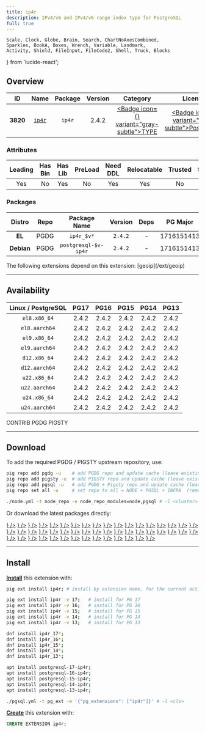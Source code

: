 ```yaml
---
title: ip4r
description: IPv4/v6 and IPv4/v6 range index type for PostgreSQL
full: true
---
```


    Scale, Clock, Globe, Brain, Search, ChartNoAxesCombined,
    Sparkles, BookA, Boxes, Wrench, Variable, Landmark,
    Activity, Shield, FileInput, FileCode2, Shell, Truck, Blocks
} from 'lucide-react';

## Overview

| <TooltipIconButton tooltip="Extension unique identifier" side="top">ID</TooltipIconButton> | <TooltipIconButton tooltip="Extension name" side="top">Name</TooltipIconButton> | <TooltipIconButton tooltip="Package name for installation" side="top">Package</TooltipIconButton> | <TooltipIconButton tooltip="Latest available extension version" side="top">Version</TooltipIconButton> | <TooltipIconButton tooltip="Extension category" side="top">Category</TooltipIconButton> | <TooltipIconButton tooltip="Open source license" side="top">License</TooltipIconButton> | <TooltipIconButton tooltip="Programming language" side="top">Lang</TooltipIconButton> |
|:--------:|:--------:|:----------:|:--------------:|:---------------------------------------:|:------------------------------------------------------:|:----:|
| **3820** | [`ip4r`](https://github.com/RhodiumToad/ip4r) | `ip4r` | 2.4.2 | <a href="/ext/type" className="no-underline"><Badge icon={<Boxes />} variant="gray-subtle">TYPE</Badge></a> | <a href="/ext/list/license#postgresql" className="no-underline"><Badge icon={<Scale />} variant="blue-subtle">PostgreSQL</Badge></a> | <a href="/ext/list/lang#c"><Badge icon={<FileCode2 />} variant="blue-subtle">C</Badge></a> |

### Attributes

| <TooltipIconButton tooltip="The Primary Leading extension in the Package" side="top">Leading</TooltipIconButton> | <TooltipIconButton tooltip="Contains binary utils" side="top">Has Bin</TooltipIconButton> | <TooltipIconButton tooltip="Contains .so shared library files" side="top">Has Lib</TooltipIconButton> | <TooltipIconButton tooltip="Requires preloading via shared_preload_libraries" side="top">PreLoad</TooltipIconButton> | <TooltipIconButton tooltip="Requires CREATE EXTENSION DDL command" side="top">Need DDL</TooltipIconButton> | <TooltipIconButton tooltip="Can be installed in any schema" side="top">Relocatable</TooltipIconButton> | <TooltipIconButton tooltip="Can be created by non-superuser" side="top">Trusted</TooltipIconButton> | <TooltipIconButton tooltip="Schemas used by this extension" side="top">Schemas</TooltipIconButton> |
|:-------:|:-------:|:-------:|:-------:|:--------:|:-----------:|:-------:|:-------:|
| Yes | No | Yes | No | Yes | Yes | No | - |

### Packages

| <TooltipIconButton tooltip="Linux distribution family, EL or Debian" side="top">Distro</TooltipIconButton> | <TooltipIconButton tooltip="Package repository" side="top">Repo</TooltipIconButton> | <TooltipIconButton tooltip="The RPM/DEB Package Name Pattern (replace $v with real pg major)" side="top">Package Name</TooltipIconButton> | <TooltipIconButton tooltip="Latest package version" side="top">Version</TooltipIconButton> | <TooltipIconButton tooltip="RPM/DEB Package dependencies" side="top">Deps</TooltipIconButton> | <TooltipIconButton tooltip="Available in these PostgreSQL Major Versions" side="top">PG Major</TooltipIconButton> |
|:----------:|:--------:|:------------------------:|:-----------:|:------------:|:------------------:|
|   **EL**   | <Badge variant="blue-subtle"><span className="font-bold">PGDG</span></Badge> | `ip4r_$v*` | `2.4.2` | - | <Badge variant="green-subtle">17</Badge><Badge variant="green-subtle">16</Badge><Badge variant="green-subtle">15</Badge><Badge variant="green-subtle">14</Badge><Badge variant="green-subtle">13</Badge> |
| **Debian** | <Badge variant="blue-subtle"><span className="font-bold">PGDG</span></Badge> | `postgresql-$v-ip4r` | `2.4.2` | - | <Badge variant="green-subtle">17</Badge><Badge variant="green-subtle">16</Badge><Badge variant="green-subtle">15</Badge><Badge variant="green-subtle">14</Badge><Badge variant="green-subtle">13</Badge> |


<Callout title="Dependent Extensions" type="info">
    The following extensions depend on this extension: [geoip](/ext/geoip)
</Callout>


------

## Availability

| <TooltipIconButton tooltip="Linux Distro Arch / PostgreSQL Major Version" side="top">Linux / PostgreSQL </TooltipIconButton> | **PG17** | **PG16** | **PG15** | **PG14** | **PG13** |
|:-----:|:-----:|:-----:|:-----:|:-----:|:-----:|
| `el8.x86_64` | <Badge variant="blue-subtle">2.4.2</Badge> | <Badge variant="blue-subtle">2.4.2</Badge> | <Badge variant="blue-subtle">2.4.2</Badge> | <Badge variant="blue-subtle">2.4.2</Badge> | <Badge variant="blue-subtle">2.4.2</Badge> |
| `el8.aarch64` | <Badge variant="blue-subtle">2.4.2</Badge> | <Badge variant="blue-subtle">2.4.2</Badge> | <Badge variant="blue-subtle">2.4.2</Badge> | <Badge variant="blue-subtle">2.4.2</Badge> | <Badge variant="blue-subtle">2.4.2</Badge> |
| `el9.x86_64` | <Badge variant="blue-subtle">2.4.2</Badge> | <Badge variant="blue-subtle">2.4.2</Badge> | <Badge variant="blue-subtle">2.4.2</Badge> | <Badge variant="blue-subtle">2.4.2</Badge> | <Badge variant="blue-subtle">2.4.2</Badge> |
| `el9.aarch64` | <Badge variant="blue-subtle">2.4.2</Badge> | <Badge variant="blue-subtle">2.4.2</Badge> | <Badge variant="blue-subtle">2.4.2</Badge> | <Badge variant="blue-subtle">2.4.2</Badge> | <Badge variant="blue-subtle">2.4.2</Badge> |
| `d12.x86_64` | <Badge variant="blue-subtle">2.4.2</Badge> | <Badge variant="blue-subtle">2.4.2</Badge> | <Badge variant="blue-subtle">2.4.2</Badge> | <Badge variant="blue-subtle">2.4.2</Badge> | <Badge variant="blue-subtle">2.4.2</Badge> |
| `d12.aarch64` | <Badge variant="blue-subtle">2.4.2</Badge> | <Badge variant="blue-subtle">2.4.2</Badge> | <Badge variant="blue-subtle">2.4.2</Badge> | <Badge variant="blue-subtle">2.4.2</Badge> | <Badge variant="blue-subtle">2.4.2</Badge> |
| `u22.x86_64` | <Badge variant="blue-subtle">2.4.2</Badge> | <Badge variant="blue-subtle">2.4.2</Badge> | <Badge variant="blue-subtle">2.4.2</Badge> | <Badge variant="blue-subtle">2.4.2</Badge> | <Badge variant="blue-subtle">2.4.2</Badge> |
| `u22.aarch64` | <Badge variant="blue-subtle">2.4.2</Badge> | <Badge variant="blue-subtle">2.4.2</Badge> | <Badge variant="blue-subtle">2.4.2</Badge> | <Badge variant="blue-subtle">2.4.2</Badge> | <Badge variant="blue-subtle">2.4.2</Badge> |
| `u24.x86_64` | <Badge variant="blue-subtle">2.4.2</Badge> | <Badge variant="blue-subtle">2.4.2</Badge> | <Badge variant="blue-subtle">2.4.2</Badge> | <Badge variant="blue-subtle">2.4.2</Badge> | <Badge variant="blue-subtle">2.4.2</Badge> |
| `u24.aarch64` | <Badge variant="blue-subtle">2.4.2</Badge> | <Badge variant="blue-subtle">2.4.2</Badge> | <Badge variant="blue-subtle">2.4.2</Badge> | <Badge variant="blue-subtle">2.4.2</Badge> | <Badge variant="blue-subtle">2.4.2</Badge> |

<Badge variant="green-subtle"><span className="font-black">CONTRIB</span></Badge> <Badge variant="blue-subtle"><span className="font-black">PGDG</span></Badge> <Badge variant="amber-subtle"><span className="font-black">PIGSTY</span></Badge>

------

## Download

To add the required PGDG / PIGSTY upstream repository, use:

```bash tab="pig"
pig repo add pgdg -u    # add PGDG repo and update cache (leave existing repos)
pig repo add pigsty -u  # add PIGSTY repo and update cache (leave existing repos)
pig repo add pgsql -u   # add PGDG + Pigsty repo and update cache (leave existing repos)
pig repo set all -u     # set repo to all = NODE + PGSQL + INFRA  (remove existing repos)
```
```bash tab="pigsty"
./node.yml -t node_repo -e node_repo_modules=node,pgsql # -l <cluster>
```

Or download the latest packages directly:

<Files>
    <Folder name="el8.x86_64">
        <a href="https://download.postgresql.org/pub/repos/yum/17/redhat/rhel-8-x86_64/ip4r_17-2.4.2-2PGDG.rhel8.x86_64.rpm"><File name="ip4r_17-2.4.2-2PGDG.rhel8.x86_64.rpm" icon={<Package className="text-emerald-500" />} /></a>
        <a href="https://download.postgresql.org/pub/repos/yum/16/redhat/rhel-8-x86_64/ip4r_16-2.4.2-1PGDG.rhel8.x86_64.rpm"><File name="ip4r_16-2.4.2-1PGDG.rhel8.x86_64.rpm" icon={<Package className="text-emerald-500" />} /></a>
        <a href="https://download.postgresql.org/pub/repos/yum/15/redhat/rhel-8-x86_64/ip4r_15-2.4.2-1PGDG.rhel8.x86_64.rpm"><File name="ip4r_15-2.4.2-1PGDG.rhel8.x86_64.rpm" icon={<Package className="text-emerald-500" />} /></a>
        <a href="https://download.postgresql.org/pub/repos/yum/14/redhat/rhel-8-x86_64/ip4r_14-2.4.2-1PGDG.rhel8.x86_64.rpm"><File name="ip4r_14-2.4.2-1PGDG.rhel8.x86_64.rpm" icon={<Package className="text-emerald-500" />} /></a>
        <a href="https://download.postgresql.org/pub/repos/yum/13/redhat/rhel-8-x86_64/ip4r_13-2.4.2-1PGDG.rhel8.x86_64.rpm"><File name="ip4r_13-2.4.2-1PGDG.rhel8.x86_64.rpm" icon={<Package className="text-emerald-500" />} /></a>
    </Folder>
    <Folder name="el8.aarch64">
        <a href="https://download.postgresql.org/pub/repos/yum/17/redhat/rhel-8-aarch64/ip4r_17-2.4.2-2PGDG.rhel8.aarch64.rpm"><File name="ip4r_17-2.4.2-2PGDG.rhel8.aarch64.rpm" icon={<Package className="text-orange-500" />} /></a>
        <a href="https://download.postgresql.org/pub/repos/yum/16/redhat/rhel-8-aarch64/ip4r_16-2.4.2-1PGDG.rhel8.aarch64.rpm"><File name="ip4r_16-2.4.2-1PGDG.rhel8.aarch64.rpm" icon={<Package className="text-orange-500" />} /></a>
        <a href="https://download.postgresql.org/pub/repos/yum/15/redhat/rhel-8-aarch64/ip4r_15-2.4.2-1PGDG.rhel8.aarch64.rpm"><File name="ip4r_15-2.4.2-1PGDG.rhel8.aarch64.rpm" icon={<Package className="text-orange-500" />} /></a>
        <a href="https://download.postgresql.org/pub/repos/yum/14/redhat/rhel-8-aarch64/ip4r_14-2.4.2-1PGDG.rhel8.aarch64.rpm"><File name="ip4r_14-2.4.2-1PGDG.rhel8.aarch64.rpm" icon={<Package className="text-orange-500" />} /></a>
        <a href="https://download.postgresql.org/pub/repos/yum/13/redhat/rhel-8-aarch64/ip4r_13-2.4.2-1PGDG.rhel8.aarch64.rpm"><File name="ip4r_13-2.4.2-1PGDG.rhel8.aarch64.rpm" icon={<Package className="text-orange-500" />} /></a>
    </Folder>
    <Folder name="el9.x86_64">
        <a href="https://download.postgresql.org/pub/repos/yum/17/redhat/rhel-9-x86_64/ip4r_17-2.4.2-2PGDG.rhel9.x86_64.rpm"><File name="ip4r_17-2.4.2-2PGDG.rhel9.x86_64.rpm" icon={<Package className="text-emerald-500" />} /></a>
        <a href="https://download.postgresql.org/pub/repos/yum/16/redhat/rhel-9-x86_64/ip4r_16-2.4.2-1PGDG.rhel9.x86_64.rpm"><File name="ip4r_16-2.4.2-1PGDG.rhel9.x86_64.rpm" icon={<Package className="text-emerald-500" />} /></a>
        <a href="https://download.postgresql.org/pub/repos/yum/15/redhat/rhel-9-x86_64/ip4r_15-2.4.2-1PGDG.rhel9.x86_64.rpm"><File name="ip4r_15-2.4.2-1PGDG.rhel9.x86_64.rpm" icon={<Package className="text-emerald-500" />} /></a>
        <a href="https://download.postgresql.org/pub/repos/yum/14/redhat/rhel-9-x86_64/ip4r_14-2.4.2-1PGDG.rhel9.x86_64.rpm"><File name="ip4r_14-2.4.2-1PGDG.rhel9.x86_64.rpm" icon={<Package className="text-emerald-500" />} /></a>
        <a href="https://download.postgresql.org/pub/repos/yum/13/redhat/rhel-9-x86_64/ip4r_13-2.4.2-1PGDG.rhel9.x86_64.rpm"><File name="ip4r_13-2.4.2-1PGDG.rhel9.x86_64.rpm" icon={<Package className="text-emerald-500" />} /></a>
    </Folder>
    <Folder name="el9.aarch64">
        <a href="https://download.postgresql.org/pub/repos/yum/17/redhat/rhel-9-aarch64/ip4r_17-2.4.2-2PGDG.rhel9.aarch64.rpm"><File name="ip4r_17-2.4.2-2PGDG.rhel9.aarch64.rpm" icon={<Package className="text-orange-500" />} /></a>
        <a href="https://download.postgresql.org/pub/repos/yum/16/redhat/rhel-9-aarch64/ip4r_16-2.4.2-1PGDG.rhel9.aarch64.rpm"><File name="ip4r_16-2.4.2-1PGDG.rhel9.aarch64.rpm" icon={<Package className="text-orange-500" />} /></a>
        <a href="https://download.postgresql.org/pub/repos/yum/15/redhat/rhel-9-aarch64/ip4r_15-2.4.2-1PGDG.rhel9.aarch64.rpm"><File name="ip4r_15-2.4.2-1PGDG.rhel9.aarch64.rpm" icon={<Package className="text-orange-500" />} /></a>
        <a href="https://download.postgresql.org/pub/repos/yum/14/redhat/rhel-9-aarch64/ip4r_14-2.4.2-1PGDG.rhel9.aarch64.rpm"><File name="ip4r_14-2.4.2-1PGDG.rhel9.aarch64.rpm" icon={<Package className="text-orange-500" />} /></a>
        <a href="https://download.postgresql.org/pub/repos/yum/13/redhat/rhel-9-aarch64/ip4r_13-2.4.2-1PGDG.rhel9.aarch64.rpm"><File name="ip4r_13-2.4.2-1PGDG.rhel9.aarch64.rpm" icon={<Package className="text-orange-500" />} /></a>
    </Folder>
    <Folder name="d12.x86_64">
        <a href="https://apt.postgresql.org/pub/repos/apt/pool/main/i/ip4r/postgresql-17-ip4r_2.4.2-3.pgdg120+1_arm64.deb"><File name="postgresql-17-ip4r_2.4.2-3.pgdg120+1_arm64.deb" icon={<Box className="text-emerald-500" />} /></a>
        <a href="https://apt.postgresql.org/pub/repos/apt/pool/main/i/ip4r/postgresql-16-ip4r_2.4.2-3.pgdg120+1_arm64.deb"><File name="postgresql-16-ip4r_2.4.2-3.pgdg120+1_arm64.deb" icon={<Box className="text-emerald-500" />} /></a>
        <a href="https://apt.postgresql.org/pub/repos/apt/pool/main/i/ip4r/postgresql-15-ip4r_2.4.2-3.pgdg120+1_arm64.deb"><File name="postgresql-15-ip4r_2.4.2-3.pgdg120+1_arm64.deb" icon={<Box className="text-emerald-500" />} /></a>
        <a href="https://apt.postgresql.org/pub/repos/apt/pool/main/i/ip4r/postgresql-14-ip4r_2.4.2-3.pgdg120+1_arm64.deb"><File name="postgresql-14-ip4r_2.4.2-3.pgdg120+1_arm64.deb" icon={<Box className="text-emerald-500" />} /></a>
        <a href="https://apt.postgresql.org/pub/repos/apt/pool/main/i/ip4r/postgresql-13-ip4r_2.4.2-3.pgdg120+1_arm64.deb"><File name="postgresql-13-ip4r_2.4.2-3.pgdg120+1_arm64.deb" icon={<Box className="text-emerald-500" />} /></a>
    </Folder>
    <Folder name="d12.aarch64">
        <a href="https://apt.postgresql.org/pub/repos/apt/pool/main/i/ip4r/postgresql-17-ip4r_2.4.2-3.pgdg120+1_amd64.deb"><File name="postgresql-17-ip4r_2.4.2-3.pgdg120+1_amd64.deb" icon={<Box className="text-orange-500" />} /></a>
        <a href="https://apt.postgresql.org/pub/repos/apt/pool/main/i/ip4r/postgresql-16-ip4r_2.4.2-3.pgdg120+1_amd64.deb"><File name="postgresql-16-ip4r_2.4.2-3.pgdg120+1_amd64.deb" icon={<Box className="text-orange-500" />} /></a>
        <a href="https://apt.postgresql.org/pub/repos/apt/pool/main/i/ip4r/postgresql-15-ip4r_2.4.2-3.pgdg120+1_amd64.deb"><File name="postgresql-15-ip4r_2.4.2-3.pgdg120+1_amd64.deb" icon={<Box className="text-orange-500" />} /></a>
        <a href="https://apt.postgresql.org/pub/repos/apt/pool/main/i/ip4r/postgresql-14-ip4r_2.4.2-3.pgdg120+1_amd64.deb"><File name="postgresql-14-ip4r_2.4.2-3.pgdg120+1_amd64.deb" icon={<Box className="text-orange-500" />} /></a>
        <a href="https://apt.postgresql.org/pub/repos/apt/pool/main/i/ip4r/postgresql-13-ip4r_2.4.2-3.pgdg120+1_amd64.deb"><File name="postgresql-13-ip4r_2.4.2-3.pgdg120+1_amd64.deb" icon={<Box className="text-orange-500" />} /></a>
    </Folder>
    <Folder name="u22.x86_64">
        <a href="https://apt.postgresql.org/pub/repos/apt/pool/main/i/ip4r/postgresql-17-ip4r_2.4.2-3.pgdg22.04+1_amd64.deb"><File name="postgresql-17-ip4r_2.4.2-3.pgdg22.04+1_amd64.deb" icon={<Box className="text-emerald-500" />} /></a>
        <a href="https://apt.postgresql.org/pub/repos/apt/pool/main/i/ip4r/postgresql-16-ip4r_2.4.2-3.pgdg22.04+1_amd64.deb"><File name="postgresql-16-ip4r_2.4.2-3.pgdg22.04+1_amd64.deb" icon={<Box className="text-emerald-500" />} /></a>
        <a href="https://apt.postgresql.org/pub/repos/apt/pool/main/i/ip4r/postgresql-15-ip4r_2.4.2-3.pgdg22.04+1_amd64.deb"><File name="postgresql-15-ip4r_2.4.2-3.pgdg22.04+1_amd64.deb" icon={<Box className="text-emerald-500" />} /></a>
        <a href="https://apt.postgresql.org/pub/repos/apt/pool/main/i/ip4r/postgresql-14-ip4r_2.4.2-3.pgdg22.04+1_amd64.deb"><File name="postgresql-14-ip4r_2.4.2-3.pgdg22.04+1_amd64.deb" icon={<Box className="text-emerald-500" />} /></a>
        <a href="https://apt.postgresql.org/pub/repos/apt/pool/main/i/ip4r/postgresql-13-ip4r_2.4.2-3.pgdg22.04+1_amd64.deb"><File name="postgresql-13-ip4r_2.4.2-3.pgdg22.04+1_amd64.deb" icon={<Box className="text-emerald-500" />} /></a>
    </Folder>
    <Folder name="u22.aarch64">
        <a href="https://apt.postgresql.org/pub/repos/apt/pool/main/i/ip4r/postgresql-17-ip4r_2.4.2-3.pgdg22.04+1_arm64.deb"><File name="postgresql-17-ip4r_2.4.2-3.pgdg22.04+1_arm64.deb" icon={<Box className="text-orange-500" />} /></a>
        <a href="https://apt.postgresql.org/pub/repos/apt/pool/main/i/ip4r/postgresql-16-ip4r_2.4.2-3.pgdg22.04+1_arm64.deb"><File name="postgresql-16-ip4r_2.4.2-3.pgdg22.04+1_arm64.deb" icon={<Box className="text-orange-500" />} /></a>
        <a href="https://apt.postgresql.org/pub/repos/apt/pool/main/i/ip4r/postgresql-15-ip4r_2.4.2-3.pgdg22.04+1_arm64.deb"><File name="postgresql-15-ip4r_2.4.2-3.pgdg22.04+1_arm64.deb" icon={<Box className="text-orange-500" />} /></a>
        <a href="https://apt.postgresql.org/pub/repos/apt/pool/main/i/ip4r/postgresql-14-ip4r_2.4.2-3.pgdg22.04+1_arm64.deb"><File name="postgresql-14-ip4r_2.4.2-3.pgdg22.04+1_arm64.deb" icon={<Box className="text-orange-500" />} /></a>
        <a href="https://apt.postgresql.org/pub/repos/apt/pool/main/i/ip4r/postgresql-13-ip4r_2.4.2-3.pgdg22.04+1_arm64.deb"><File name="postgresql-13-ip4r_2.4.2-3.pgdg22.04+1_arm64.deb" icon={<Box className="text-orange-500" />} /></a>
    </Folder>
    <Folder name="u24.x86_64">
        <a href="https://apt.postgresql.org/pub/repos/apt/pool/main/i/ip4r/postgresql-17-ip4r_2.4.2-3.pgdg24.04+1_amd64.deb"><File name="postgresql-17-ip4r_2.4.2-3.pgdg24.04+1_amd64.deb" icon={<Box className="text-emerald-500" />} /></a>
        <a href="https://apt.postgresql.org/pub/repos/apt/pool/main/i/ip4r/postgresql-16-ip4r_2.4.2-3.pgdg24.04+1_amd64.deb"><File name="postgresql-16-ip4r_2.4.2-3.pgdg24.04+1_amd64.deb" icon={<Box className="text-emerald-500" />} /></a>
        <a href="https://apt.postgresql.org/pub/repos/apt/pool/main/i/ip4r/postgresql-15-ip4r_2.4.2-3.pgdg24.04+1_amd64.deb"><File name="postgresql-15-ip4r_2.4.2-3.pgdg24.04+1_amd64.deb" icon={<Box className="text-emerald-500" />} /></a>
        <a href="https://apt.postgresql.org/pub/repos/apt/pool/main/i/ip4r/postgresql-14-ip4r_2.4.2-3.pgdg24.04+1_amd64.deb"><File name="postgresql-14-ip4r_2.4.2-3.pgdg24.04+1_amd64.deb" icon={<Box className="text-emerald-500" />} /></a>
        <a href="https://apt.postgresql.org/pub/repos/apt/pool/main/i/ip4r/postgresql-13-ip4r_2.4.2-3.pgdg24.04+1_amd64.deb"><File name="postgresql-13-ip4r_2.4.2-3.pgdg24.04+1_amd64.deb" icon={<Box className="text-emerald-500" />} /></a>
    </Folder>
    <Folder name="u24.aarch64">
        <a href="https://apt.postgresql.org/pub/repos/apt/pool/main/i/ip4r/postgresql-17-ip4r_2.4.2-3.pgdg24.04+1_arm64.deb"><File name="postgresql-17-ip4r_2.4.2-3.pgdg24.04+1_arm64.deb" icon={<Box className="text-orange-500" />} /></a>
        <a href="https://apt.postgresql.org/pub/repos/apt/pool/main/i/ip4r/postgresql-16-ip4r_2.4.2-3.pgdg24.04+1_arm64.deb"><File name="postgresql-16-ip4r_2.4.2-3.pgdg24.04+1_arm64.deb" icon={<Box className="text-orange-500" />} /></a>
        <a href="https://apt.postgresql.org/pub/repos/apt/pool/main/i/ip4r/postgresql-15-ip4r_2.4.2-3.pgdg24.04+1_arm64.deb"><File name="postgresql-15-ip4r_2.4.2-3.pgdg24.04+1_arm64.deb" icon={<Box className="text-orange-500" />} /></a>
        <a href="https://apt.postgresql.org/pub/repos/apt/pool/main/i/ip4r/postgresql-14-ip4r_2.4.2-3.pgdg24.04+1_arm64.deb"><File name="postgresql-14-ip4r_2.4.2-3.pgdg24.04+1_arm64.deb" icon={<Box className="text-orange-500" />} /></a>
        <a href="https://apt.postgresql.org/pub/repos/apt/pool/main/i/ip4r/postgresql-13-ip4r_2.4.2-3.pgdg24.04+1_arm64.deb"><File name="postgresql-13-ip4r_2.4.2-3.pgdg24.04+1_arm64.deb" icon={<Box className="text-orange-500" />} /></a>
    </Folder>
</Files>

------

## Install

[**Install**](/docs/pgsql/ext/install) this extension with:

```bash tab="pig"
pig ext install ip4r; # install by extension name, for the current active PG version

pig ext install ip4r -v 17;   # install for PG 17
pig ext install ip4r -v 16;   # install for PG 16
pig ext install ip4r -v 15;   # install for PG 15
pig ext install ip4r -v 14;   # install for PG 14
pig ext install ip4r -v 13;   # install for PG 13
```
```bash tab="yum" 
dnf install ip4r_17*;
dnf install ip4r_16*;
dnf install ip4r_15*;
dnf install ip4r_14*;
dnf install ip4r_13*;
```
```bash tab="apt" 
apt install postgresql-17-ip4r;
apt install postgresql-16-ip4r;
apt install postgresql-15-ip4r;
apt install postgresql-14-ip4r;
apt install postgresql-13-ip4r;
```
```bash tab="ansible"
./pgsql.yml -t pg_ext -e '{"pg_extensions": ["ip4r"]}' # -l <cls>
```

[**Create**](/docs/pgsql/ext/create) this extension with:

```sql
CREATE EXTENSION ip4r;
```


